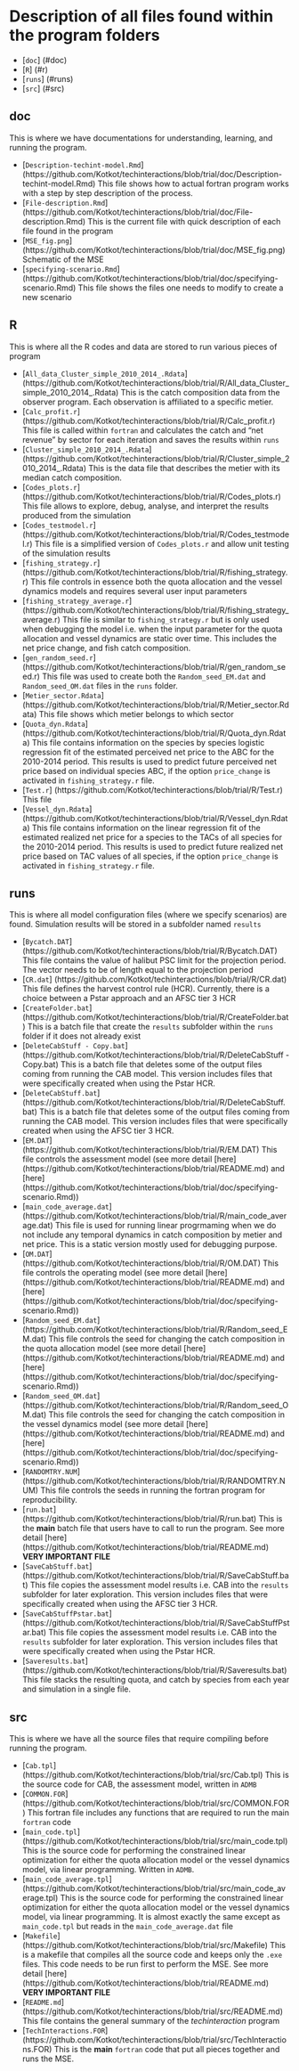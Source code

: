 # Description of all files found within the program folders

* [`doc`] (#doc)
* [`R`] (#r)
* [`runs`] (#runs)
* [`src`] (#src)

## doc
This is where we have documentations for understanding, learning, and running the program.

* [`Description-techint-model.Rmd`] (https://github.com/Kotkot/techinteractions/blob/trial/doc/Description-techint-model.Rmd)
This file shows how to actual fortran program works with a step by step description of the process. 
* [`File-description.Rmd`] (https://github.com/Kotkot/techinteractions/blob/trial/doc/File-description.Rmd)
This is the current file with quick description of each file found in the program
* [`MSE_fig.png`] (https://github.com/Kotkot/techinteractions/blob/trial/doc/MSE_fig.png)
Schematic of the MSE 
* [`specifying-scenario.Rmd`] (https://github.com/Kotkot/techinteractions/blob/trial/doc/specifying-scenario.Rmd)
This file shows the files one needs to modify to create a new scenario

## R
This is where all the R codes and data are stored to run various pieces of program

* [`All_data_Cluster_simple_2010_2014_.Rdata`] (https://github.com/Kotkot/techinteractions/blob/trial/R/All_data_Cluster_simple_2010_2014_.Rdata)
This is the catch composition data from the observer program. Each observation is affiliated to a specific metier. 
* [`Calc_profit.r`] (https://github.com/Kotkot/techinteractions/blob/trial/R/Calc_profit.r)
This file is called within `fortran` and calculates the catch and "net revenue" by sector for each iteration and saves the results within `runs`
* [`Cluster_simple_2010_2014_.Rdata`] (https://github.com/Kotkot/techinteractions/blob/trial/R/Cluster_simple_2010_2014_.Rdata)
This is the data file that describes the metier with its median catch composition.
* [`Codes_plots.r`] (https://github.com/Kotkot/techinteractions/blob/trial/R/Codes_plots.r)
This file allows to explore, debug, analyse, and interpret the results produced from the simulation
* [`Codes_testmodel.r`] (https://github.com/Kotkot/techinteractions/blob/trial/R/Codes_testmodel.r)
This file is a simplified version of `Codes_plots.r` and allow unit testing of the simulation results
* [`fishing_strategy.r`] (https://github.com/Kotkot/techinteractions/blob/trial/R/fishing_strategy.r)
This file controls in essence both the quota allocation and the vessel dynamics models and requires several user input parameters
* [`fishing_strategy_average.r`] (https://github.com/Kotkot/techinteractions/blob/trial/R/fishing_strategy_average.r)
This file is similar to `fishing_strategy.r` but is only used when debugging the model i.e. when the input parameter for the quota allocation and vessel dynamics are static over time. This includes the net price change, and fish catch composition.
* [`gen_random_seed.r`] (https://github.com/Kotkot/techinteractions/blob/trial/R/gen_random_seed.r)
This file was used to create both the `Random_seed_EM.dat` and `Random_seed_OM.dat` files in the `runs` folder.
* [`Metier_sector.Rdata`] (https://github.com/Kotkot/techinteractions/blob/trial/R/Metier_sector.Rdata)
This file shows which metier belongs to which sector
* [`Quota_dyn.Rdata`] (https://github.com/Kotkot/techinteractions/blob/trial/R/Quota_dyn.Rdata)
This file contains information on the species by species logistic regression fit of the estimated perceived net price to the ABC for the 2010-2014 period. This results is used to predict future perceived net price based on individual species ABC, if the option `price_change` is activated in `fishing_strategy.r` file. 
* [`Test.r`] (https://github.com/Kotkot/techinteractions/blob/trial/R/Test.r)
This file 
* [`Vessel_dyn.Rdata`] (https://github.com/Kotkot/techinteractions/blob/trial/R/Vessel_dyn.Rdata)
This file contains information on the linear regression fit of the estimated realized net price for a species to the TACs of all species for the 2010-2014 period. This results is used to predict future realized net price based on TAC values of all species, if the option `price_change` is activated in `fishing_strategy.r` file. 

## runs
This is where all model configuration files (where we specify scenarios) are found. Simulation results will be stored in a subfolder named `results`

* [`Bycatch.DAT`] (https://github.com/Kotkot/techinteractions/blob/trial/R/Bycatch.DAT)
This file contains the value of halibut PSC limit for the projection period. The vector needs to be of length equal to the projection period
* [`CR.dat`] (https://github.com/Kotkot/techinteractions/blob/trial/R/CR.dat)
This file defines the harvest control rule (HCR). Currently, there is a choice between a Pstar approach and an AFSC tier 3 HCR
* [`CreateFolder.bat`] (https://github.com/Kotkot/techinteractions/blob/trial/R/CreateFolder.bat)
This is a batch file that create the `results` subfolder within the `runs` folder if it does not already exist 
* [`DeleteCabStuff - Copy.bat`] (https://github.com/Kotkot/techinteractions/blob/trial/R/DeleteCabStuff - Copy.bat)
This is a batch file that deletes some of the output files coming from running the CAB model. This version includes files that were specifically created when using the Pstar HCR.
* [`DeleteCabStuff.bat`] (https://github.com/Kotkot/techinteractions/blob/trial/R/DeleteCabStuff.bat)
This is a batch file that deletes some of the output files coming from running the CAB model. This version includes files that were specifically created when using the AFSC tier 3 HCR.
* [`EM.DAT`] (https://github.com/Kotkot/techinteractions/blob/trial/R/EM.DAT)
This file controls the assessment model (see more detail [here] (https://github.com/Kotkot/techinteractions/blob/trial/README.md) and [here] (https://github.com/Kotkot/techinteractions/blob/trial/doc/specifying-scenario.Rmd))
* [`main_code_average.dat`] (https://github.com/Kotkot/techinteractions/blob/trial/R/main_code_average.dat)
This file is used for running linear progrmaming when we do not include any temporal dynamics in catch composition by metier and net price. This is a static version mostly used for debugging purpose.
* [`OM.DAT`] (https://github.com/Kotkot/techinteractions/blob/trial/R/OM.DAT)
This file controls the operating model (see more detail [here] (https://github.com/Kotkot/techinteractions/blob/trial/README.md) and [here] (https://github.com/Kotkot/techinteractions/blob/trial/doc/specifying-scenario.Rmd))
* [`Random_seed_EM.dat`] (https://github.com/Kotkot/techinteractions/blob/trial/R/Random_seed_EM.dat)
This file controls the seed for changing the catch composition in the quota allocation model (see more detail [here] (https://github.com/Kotkot/techinteractions/blob/trial/README.md) and [here] (https://github.com/Kotkot/techinteractions/blob/trial/doc/specifying-scenario.Rmd)) 
* [`Random_seed_OM.dat`] (https://github.com/Kotkot/techinteractions/blob/trial/R/Random_seed_OM.dat)
This file controls the seed for changing the catch composition in the vessel dynamics model (see more detail [here] (https://github.com/Kotkot/techinteractions/blob/trial/README.md) and [here] (https://github.com/Kotkot/techinteractions/blob/trial/doc/specifying-scenario.Rmd)) 
* [`RANDOMTRY.NUM`] (https://github.com/Kotkot/techinteractions/blob/trial/R/RANDOMTRY.NUM)
This file controls the seeds in running the fortran program for reproducibility. 
* [`run.bat`] (https://github.com/Kotkot/techinteractions/blob/trial/R/run.bat)
This is the **main** batch file that users have to call to run the program. See more detail [here] (https://github.com/Kotkot/techinteractions/blob/trial/README.md)
**VERY IMPORTANT FILE**
* [`SaveCabStuff.bat`] (https://github.com/Kotkot/techinteractions/blob/trial/R/SaveCabStuff.bat)
This file copies the assessment model results i.e. CAB into the `results` subfolder for later exploration. This version includes files that were specifically created when using the AFSC tier 3 HCR.
* [`SaveCabStuffPstar.bat`] (https://github.com/Kotkot/techinteractions/blob/trial/R/SaveCabStuffPstar.bat)
This file copies the assessment model results i.e. CAB into the `results` subfolder for later exploration. This version includes files that were specifically created when using the Pstar HCR.
* [`Saveresults.bat`] (https://github.com/Kotkot/techinteractions/blob/trial/R/Saveresults.bat)
This file stacks the resulting quota, and catch by species from each year and simulation in a single file. 

## src
This is where we have all the source files that require compiling before running the program.

* [`Cab.tpl`] (https://github.com/Kotkot/techinteractions/blob/trial/src/Cab.tpl)
This is the source code for CAB, the assessment model, written in `ADMB`  
* [`COMMON.FOR`] (https://github.com/Kotkot/techinteractions/blob/trial/src/COMMON.FOR)
This fortran file includes any functions that are required to run the main `fortran` code
* [`main_code.tpl`] (https://github.com/Kotkot/techinteractions/blob/trial/src/main_code.tpl)
This is the source code for performing the constrained linear optimization for either the quota allocation model or the vessel dynamics model, via linear programming. Written in `ADMB`.
* [`main_code_average.tpl`] (https://github.com/Kotkot/techinteractions/blob/trial/src/main_code_average.tpl)
This is the source code for performing the constrained linear optimization for either the quota allocation model or the vessel dynamics model, via linear programming. It is almost exactly the same except as `main_code.tpl` but reads in the `main_code_average.dat` file
* [`Makefile`] (https://github.com/Kotkot/techinteractions/blob/trial/src/Makefile)
This is a makefile that compiles all the source code and keeps only the `.exe` files. This code needs to be run first to perform the MSE. See more detail [here] (https://github.com/Kotkot/techinteractions/blob/trial/README.md)
**VERY IMPORTANT FILE**
* [`README.md`] (https://github.com/Kotkot/techinteractions/blob/trial/src/README.md)
This file contains the general summary of the _techinteraction_ program
* [`TechInteractions.FOR`] (https://github.com/Kotkot/techinteractions/blob/trial/src/TechInteractions.FOR)
This is the **main** `fortran` code that put all pieces together and runs the MSE.

